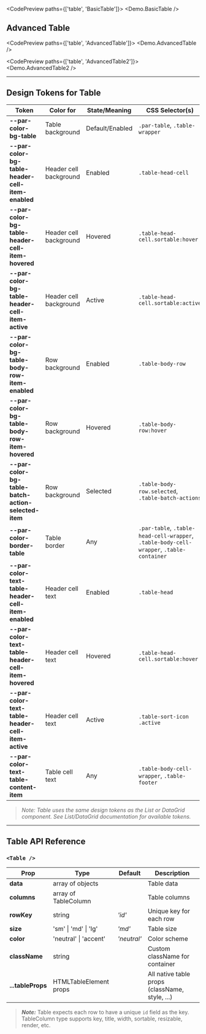
<CodePreview paths={['table', 'BasicTable']}>
  <Demo.BasicTable />
</CodePreview>

## Advanced Table

<CodePreview paths={['table', 'AdvancedTable']}>
  <Demo.AdvancedTable />
</CodePreview>

<CodePreview paths={['table', 'AdvancedTable2']}>
  <Demo.AdvancedTable2 />
</CodePreview>

<div className='h-96' />

---

## Design Tokens for Table

| **Token**                                           | **Color for**          | **State/Meaning** | **CSS Selector(s)**                                                                      |
| --------------------------------------------------- | ---------------------- | ----------------- | ---------------------------------------------------------------------------------------- |
| **--par-color-bg-table**                            | Table background       | Default/Enabled   | `.par-table`, `.table-wrapper`                                                           |
| **--par-color-bg-table-header-cell-item-enabled**   | Header cell background | Enabled           | `.table-head-cell`                                                                       |
| **--par-color-bg-table-header-cell-item-hovered**   | Header cell background | Hovered           | `.table-head-cell.sortable:hover`                                                        |
| **--par-color-bg-table-header-cell-item-active**    | Header cell background | Active            | `.table-head-cell.sortable:active`                                                       |
| **--par-color-bg-table-body-row-item-enabled**      | Row background         | Enabled           | `.table-body-row`                                                                        |
| **--par-color-bg-table-body-row-item-hovered**      | Row background         | Hovered           | `.table-body-row:hover`                                                                  |
| **--par-color-bg-table-batch-action-selected-item** | Row background         | Selected          | `.table-body-row.selected`, `.table-batch-actions`                                       |
| **--par-color-border-table**                        | Table border           | Any               | `.par-table`, `.table-head-cell-wrapper`, `.table-body-cell-wrapper`, `.table-container` |
| **--par-color-text-table-header-cell-item-enabled** | Header cell text       | Enabled           | `.table-head`                                                                            |
| **--par-color-text-table-header-cell-item-hovered** | Header cell text       | Hovered           | `.table-head-cell.sortable:hover`                                                        |
| **--par-color-text-table-header-cell-item-active**  | Header cell text       | Active            | `.table-sort-icon .active`                                                               |
| **--par-color-text-table-content-item**             | Table cell text        | Any               | `.table-body-cell-wrapper`, `.table-footer`                                              |

> _Note: Table uses the same design tokens as the List or DataGrid component. See List/DataGrid documentation for available tokens._

---

## Table API Reference

### `<Table />`

| **Prop**          | **Type**               | **Default** | **Description**                                |
| ----------------- | ---------------------- | ----------- | ---------------------------------------------- |
| **data**          | array of objects       |             | Table data                                     |
| **columns**       | array of TableColumn   |             | Table columns                                  |
| **rowKey**        | string                 | _'id'_      | Unique key for each row                        |
| **size**          | 'sm' \| 'md' \| 'lg'   | _'md'_      | Table size                                     |
| **color**         | 'neutral' \| 'accent'  | _'neutral'_ | Color scheme                                   |
| **className**     | string                 |             | Custom className for container                 |
| **...tableProps** | HTMLTableElement props |             | All native table props (className, style, ...) |

> **_Note:_** Table expects each row to have a unique `id` field as the key. TableColumn type supports key, title, width, sortable, resizable, render, etc.
